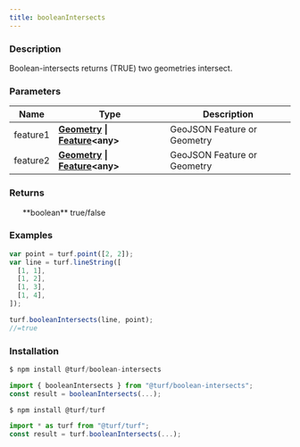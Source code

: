 ```yaml
---
title: booleanIntersects
---
```



### Description

Boolean-intersects returns (TRUE) two geometries intersect.

### Parameters

| Name     | Type                                                                                                                                | Description                 |
| -------- | ----------------------------------------------------------------------------------------------------------------------------------- | --------------------------- |
| feature1 | **[Geometry](https://tools.ietf.org/html/rfc7946#section-3.1) \| [Feature](https://tools.ietf.org/html/rfc7946#section-3.2)\<any>** | GeoJSON Feature or Geometry |
| feature2 | **[Geometry](https://tools.ietf.org/html/rfc7946#section-3.1) \| [Feature](https://tools.ietf.org/html/rfc7946#section-3.2)\<any>** | GeoJSON Feature or Geometry |

### Returns

<ul>
  **boolean** true/false

</ul>

### Examples

```javascript
var point = turf.point([2, 2]);
var line = turf.lineString([
  [1, 1],
  [1, 2],
  [1, 3],
  [1, 4],
]);

turf.booleanIntersects(line, point);
//=true
```

### Installation

```javascript
$ npm install @turf/boolean-intersects

import { booleanIntersects } from "@turf/boolean-intersects";
const result = booleanIntersects(...);
```

```javascript
$ npm install @turf/turf

import * as turf from "@turf/turf";
const result = turf.booleanIntersects(...);
```

